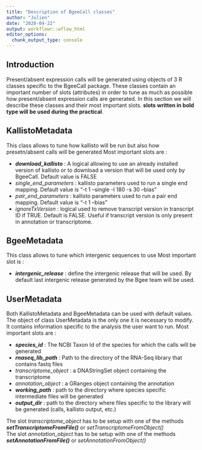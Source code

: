 ```yaml
---
title: "Description of BgeeCall classes"
author: "Julien"
date: "2020-04-22"
output: workflowr::wflow_html
editor_options:
  chunk_output_type: console
---
```


## Introduction

Present/absent expression calls will be generated using objects of 3 R classes specific to the BgeeCall package.
These classes contain an important number of slots (attributes) in order to tune as much as possible how present/absent expression calls are generated.
In this section we will describe these classes and their most important slots. **slots written in bold type will be used during the practical**.

## KallistoMetadata

This class allows to tune how kallisto will be run but also how presetn/absent calls will be generated
Most important slots are :

* _**download_kallisto**_ : A logical allowing to use an already installed version of kallisto or to download a version that will be used only by BgeeCall. Default value is FALSE
* _single_end_parameters_ : kallisto parameters used to run a single end mapping. Default value is "-t 1 --single -l 180 -s 30 --bias"
* _pair_end_parameters_ : kallisto parameters used to run a pair end mapping. Default value is "-t 1 --bias"
* _ignoreTxVersion_ : logical used to remove transcript version in transcript ID if TRUE. Default is FALSE. Useful if transcript version is only present in annotation or transcriptome.

## BgeeMetadata

This class allows to tune which intergenic sequences to use
Most important slot is :

* _**intergenic_release**_ : define the intergenic release that will be used. By default last intergenic release generated by the Bgee team will be used.

## UserMetadata

Both KallistoMetadata and BgeeMetadata can be used with default values. The object of class UserMetadata is the only one it is necessary to modify. It contains information specific to the analysis the user want to run.
Most important slots are :

* _**species_id**_ : The NCBI Taxon Id of the species for which the calls will be generated
* _**rnaseq_lib_path**_ : Path to the directory of the RNA-Seq library that contains fastq files
* _transcriptome_object_ : a DNAStringSet object containing the transcriptome
* _annotation_object_ : a GRanges object containing the annotation
* _**working_path**_ : path to the directory where species specific intermediate files will be generated
* _**output_dir**_ : path to the directory where files specific to the library will be generated (calls, kallisto output, etc.)

The slot _transcriptome_object_ has to be setup with one of the methods _**setTranscriptomeFromFile()**_ or _setTranscriptomeFromObject()_  
The slot _annotation_object_ has to be setup with one of the methods _**setAnnotationFromFile()**_ or _setAnnotationFromObject()_
